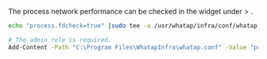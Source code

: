 The process network performance can be checked in the <Cmdname sid="sms_summary_process" className="uitext" /> widget under <Cmdname sid="side_serverList" className="uitext" /> &gt; <Cmdname sid="side_serverDetail" className="uitext" />.

<Tabs groupId='server-user-script'>
<TabItem value="lxs" label="Linux Shell">

```bash title=SH
echo "process.fdcheck=true" |sudo tee -a /usr/whatap/infra/conf/whatap.conf
```

</TabItem>
<TabItem value="wps" label="Windows Powershell">

```bash title=SH
# The admin role is required.
Add-Content -Path "C:\Program Files\WhatapInfra\whatap.conf" -Value "process.fdcheck=true"
```

</TabItem>
</Tabs>
